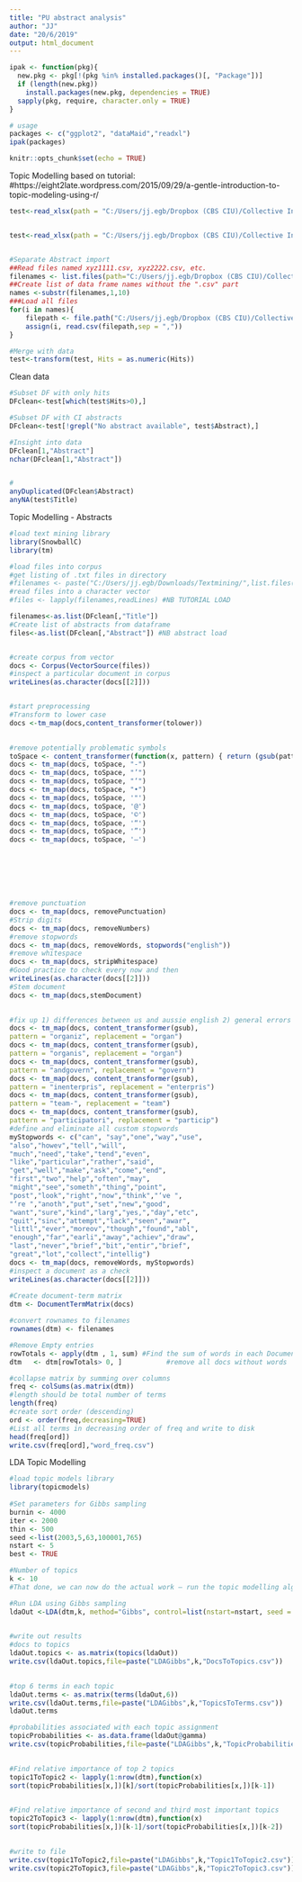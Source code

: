```yaml
---
title: "PU abstract analysis"
author: "JJ"
date: "20/6/2019"
output: html_document
---
```



```r
ipak <- function(pkg){
  new.pkg <- pkg[!(pkg %in% installed.packages()[, "Package"])]
  if (length(new.pkg)) 
    install.packages(new.pkg, dependencies = TRUE)
  sapply(pkg, require, character.only = TRUE)
}

# usage
packages <- c("ggplot2", "dataMaid","readxl")
ipak(packages)
```


```r
knitr::opts_chunk$set(echo = TRUE)
```

Topic Modelling based on tutorial:
#https://eight2late.wordpress.com/2015/09/29/a-gentle-introduction-to-topic-modeling-using-r/

```r

test<-read_xlsx(path = "C:/Users/jj.egb/Dropbox (CBS CIU)/Collective Intelligence Unit/7. project 2019 - 2022 (PU)/B_Research/Literature review/Research Areas+concepts/Data scraping/ScopusScrape - Abstract/Data and grpahs.xlsx",sheet = "Data")#PU Abstracts excel file


test<-read_xlsx(path = "C:/Users/jj.egb/Dropbox (CBS CIU)/Collective Intelligence Unit/7. project 2019 - 2022 (PU)/B_Research/Literature review/Research Areas+concepts/Data scraping/ScopusScrape - Abstract/Data2 - CI Scopus search.xlsx",sheet = "Data")#CI scopus search


#Separate Abstract import 
##Read files named xyz1111.csv, xyz2222.csv, etc.
filenames <- list.files(path="C:/Users/jj.egb/Dropbox (CBS CIU)/Collective Intelligence Unit/7. project 2019 - 2022 (PU)/B_Research/Literature review/Research Areas+concepts/Data scraping/ScopusScrape - Abstract/Abstract scrapes",pattern="scopus+.*csv")
##Create list of data frame names without the ".csv" part 
names <-substr(filenames,1,10)
###Load all files
for(i in names){
    filepath <- file.path("C:/Users/jj.egb/Dropbox (CBS CIU)/Collective Intelligence Unit/7. project 2019 - 2022 (PU)/B_Research/Literature review/Research Areas+concepts/Data scraping/ScopusScrape - Abstract/Abstract scrapes",paste(i,".csv",sep=""))
    assign(i, read.csv(filepath,sep = ","))
}

#Merge with data
test<-transform(test, Hits = as.numeric(Hits))

```


Clean data
```r
#Subset DF with only hits
DFclean<-test[which(test$Hits>0),]

#Subset DF with CI abstracts
DFclean<-test[!grepl("No abstract available", test$Abstract),]

#Insight into data
DFclean[1,"Abstract"]
nchar(DFclean[1,"Abstract"])


#
anyDuplicated(DFclean$Abstract)
anyNA(test$Title)
```

Topic Modelling - Abstracts
```r

#load text mining library
library(SnowballC)
library(tm)

#load files into corpus
#get listing of .txt files in directory
#filenames <- paste("C:/Users/jj.egb/Downloads/Textmining/",list.files("C:/Users/jj.egb/Downloads/Textmining",pattern= "*.txt"),sep = "")#tutorial texts
#read files into a character vector 
#files <- lapply(filenames,readLines) #NB TUTORIAL LOAD

filenames<-as.list(DFclean[,"Title"])
#Create list of abstracts from dataframe
files<-as.list(DFclean[,"Abstract"]) #NB abstract load


#create corpus from vector
docs <- Corpus(VectorSource(files))
#inspect a particular document in corpus
writeLines(as.character(docs[[2]]))


#start preprocessing
#Transform to lower case
docs <-tm_map(docs,content_transformer(tolower))
 

#remove potentially problematic symbols
toSpace <- content_transformer(function(x, pattern) { return (gsub(pattern, " ", x))})
docs <- tm_map(docs, toSpace, "-")
docs <- tm_map(docs, toSpace, "’")
docs <- tm_map(docs, toSpace, "‘")
docs <- tm_map(docs, toSpace, "•")
docs <- tm_map(docs, toSpace, '"')
docs <- tm_map(docs, toSpace, '@')
docs <- tm_map(docs, toSpace, '©')
docs <- tm_map(docs, toSpace, '“')
docs <- tm_map(docs, toSpace, '”')
docs <- tm_map(docs, toSpace, '–')







#remove punctuation
docs <- tm_map(docs, removePunctuation)
#Strip digits
docs <- tm_map(docs, removeNumbers)
#remove stopwords
docs <- tm_map(docs, removeWords, stopwords("english"))
#remove whitespace
docs <- tm_map(docs, stripWhitespace)
#Good practice to check every now and then
writeLines(as.character(docs[[2]]))
#Stem document
docs <- tm_map(docs,stemDocument)
 

#fix up 1) differences between us and aussie english 2) general errors
docs <- tm_map(docs, content_transformer(gsub),
pattern = "organiz", replacement = "organ")
docs <- tm_map(docs, content_transformer(gsub),
pattern = "organis", replacement = "organ")
docs <- tm_map(docs, content_transformer(gsub),
pattern = "andgovern", replacement = "govern")
docs <- tm_map(docs, content_transformer(gsub),
pattern = "inenterpris", replacement = "enterpris")
docs <- tm_map(docs, content_transformer(gsub),
pattern = "team-", replacement = "team")
docs <- tm_map(docs, content_transformer(gsub),
pattern = "participatori", replacement = "particip")
#define and eliminate all custom stopwords
myStopwords <- c("can", "say","one","way","use",
"also","howev","tell","will",
"much","need","take","tend","even",
"like","particular","rather","said",
"get","well","make","ask","come","end",
"first","two","help","often","may",
"might","see","someth","thing","point",
"post","look","right","now","think","‘ve ",
"‘re ","anoth","put","set","new","good",
"want","sure","kind","larg","yes,","day","etc",
"quit","sinc","attempt","lack","seen","awar",
"littl","ever","moreov","though","found","abl",
"enough","far","earli","away","achiev","draw",
"last","never","brief","bit","entir","brief",
"great","lot","collect","intellig")
docs <- tm_map(docs, removeWords, myStopwords)
#inspect a document as a check
writeLines(as.character(docs[[2]]))
 
#Create document-term matrix
dtm <- DocumentTermMatrix(docs)

#convert rownames to filenames
rownames(dtm) <- filenames

#Remove Empty entries
rowTotals <- apply(dtm , 1, sum) #Find the sum of words in each Document
dtm   <- dtm[rowTotals> 0, ]           #remove all docs without words

#collapse matrix by summing over columns
freq <- colSums(as.matrix(dtm))
#length should be total number of terms
length(freq)
#create sort order (descending)
ord <- order(freq,decreasing=TRUE)
#List all terms in decreasing order of freq and write to disk
head(freq[ord])
write.csv(freq[ord],"word_freq.csv")


```

LDA Topic Modelling
```r
#load topic models library
library(topicmodels)
 
#Set parameters for Gibbs sampling
burnin <- 4000
iter <- 2000
thin <- 500
seed <-list(2003,5,63,100001,765)
nstart <- 5
best <- TRUE

#Number of topics
k <- 10
#That done, we can now do the actual work – run the topic modelling algorithm on our corpus. Here is the code:

#Run LDA using Gibbs sampling
ldaOut <-LDA(dtm,k, method="Gibbs", control=list(nstart=nstart, seed = seed, best=best, burnin = burnin, iter = iter, thin=thin))
 

#write out results
#docs to topics
ldaOut.topics <- as.matrix(topics(ldaOut))
write.csv(ldaOut.topics,file=paste("LDAGibbs",k,"DocsToTopics.csv"))
 

#top 6 terms in each topic
ldaOut.terms <- as.matrix(terms(ldaOut,6))
write.csv(ldaOut.terms,file=paste("LDAGibbs",k,"TopicsToTerms.csv"))
ldaOut.terms 

#probabilities associated with each topic assignment
topicProbabilities <- as.data.frame(ldaOut@gamma)
write.csv(topicProbabilities,file=paste("LDAGibbs",k,"TopicProbabilities.csv"))
 

#Find relative importance of top 2 topics
topic1ToTopic2 <- lapply(1:nrow(dtm),function(x)
sort(topicProbabilities[x,])[k]/sort(topicProbabilities[x,])[k-1])
 

#Find relative importance of second and third most important topics
topic2ToTopic3 <- lapply(1:nrow(dtm),function(x)
sort(topicProbabilities[x,])[k-1]/sort(topicProbabilities[x,])[k-2])
 

#write to file
write.csv(topic1ToTopic2,file=paste("LDAGibbs",k,"Topic1ToTopic2.csv"))
write.csv(topic2ToTopic3,file=paste("LDAGibbs",k,"Topic2ToTopic3.csv"))
```

